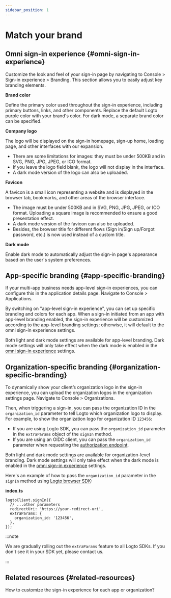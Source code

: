 ```yaml
---
sidebar_position: 1
---
```


# Match your brand

## Omni sign-in experience \{#omni-sign-in-experience}

Customize the look and feel of your sign-in page by navigating to <CloudLink to="/sign-in-experience/branding">Console > Sign-in experience > Branding</CloudLink>. This section allows you to easily adjust key branding elements.

**Brand color**

Define the primary color used throughout the sign-in experience, including primary buttons, links, and other components. Replace the default Logto purple color with your brand's color. For dark mode, a separate brand color can be specified.

**Company logo**

The logo will be displayed on the sign-in homepage, sign-up home, loading page, and other interfaces with our expansion.

- There are some limitations for images: they must be under 500KB and in SVG, PNG, JPG, JPEG, or ICO format.
- If you leave the logo field blank, the logo will not display in the interface.
- A dark mode version of the logo can also be uploaded.

**Favicon**

A favicon is a small icon representing a website and is displayed in the browser tab, bookmarks, and other areas of the browser interface.

- The image must be under 500KB and in SVG, PNG, JPG, JPEG, or ICO format. Uploading a square image is recommended to ensure a good presentation effect.
- A dark mode version of the favicon can also be uploaded.
- Besides, the browser title for different flows (Sign in/Sign up/Forgot password, etc.) is now used instead of a custom title.

**Dark mode**

Enable dark mode to automatically adjust the sign-in page's appearance based on the user's system preferences.

## App-specific branding \{#app-specific-branding}

If your multi-app business needs app-level sign-in experiences, you can configure this in the application details page. Navigate to <CloudLink to="/applications">Console > Applications</CloudLink>.

By switching on "app-level sign-in experience", you can set up specific branding and colors for each app. When a sign-in initiated from an app with app-level branding enabled, the sign-in experience will be customized according to the app-level branding settings; otherwise, it will default to the omni sign-in experience settings.

Both light and dark mode settings are available for app-level branding. Dark mode settings will only take effect when the dark mode is enabled in the [omni sign-in experience](#omni-sign-in-experience) settings.

## Organization-specific branding \{#organization-specific-branding}

To dynamically show your client’s organization logo in the sign-in experience, you can upload the organization logos in the organization settings page. Navigate to <CloudLink to="/organizations">Console > Organizations</CloudLink>.

Then, when triggering a sign-in, you can pass the organization ID in the `organization_id` parameter to tell Logto which organization logo to display. For example, to show the organization logo for organization ID `123456`:

- If you are using Logto SDK, you can pass the `organization_id` parameter in the `extraParams` object of the `signIn` method.
- If you are using an OIDC client, you can pass the `organization_id` parameter when requesting the [authorization endpoint](https://openid.net/specs/openid-connect-core-1_0.html#AuthorizationEndpoint).

Both light and dark mode settings are available for organization-level branding. Dark mode settings will only take effect when the dark mode is enabled in the [omni sign-in experience](#omni-sign-in-experience) settings.

Here's an example of how to pass the `organization_id` parameter in the `signIn` method using [Logto browser SDK](/quick-starts/vanilla-js/#implement-sign-in-and-sign-out):

**index.ts**

```tsx
logtoClient.signIn({
  // ...other parameters
  redirectUri: 'https://your-redirect-uri',
  extraParams: {
    organization_id: '123456',
  },
});
```

:::note

We are gradually rolling out the `extraParams` feature to all Logto SDKs. If you don't see it in your SDK yet, please contact us.

:::

## Related resources \{#related-resources}

<Url href="https://blog.logto.io/organization-and-app-sign-in">
  How to customize the sign-in experience for each app or organization?
</Url>
